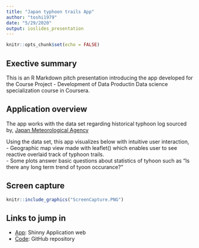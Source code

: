 ---
title: "Japan typhoon trails App"
author: "toshi1979"
date: "5/29/2020"
output: ioslides_presentation
---

```{r setup, include=FALSE}
knitr::opts_chunk$set(echo = FALSE)
```

## Exective summary

This is an R Markdown pitch presentation introducing the app developed for 
the Course Project - Development of Data Productin Data science specialization course in Coursera.  


## Application overview

The app works with the data set regarding historical typhoon log sourced by, 
[Japan Meteorological Agency](https://www.data.jma.go.jp/fcd/yoho/typhoon/position_table/index.htm)  

Using the data set, this app visualizes below with intuitive user interaction,  
- Geographic map view made with leaflet() which enables user to see reactive overlaid track of typhoon trails.  
- Some plots answer basic questions about statistics of tyhoon such as "Is there any long term trend of tyoon occurance?"   

## Screen capture
```{r pressure, echo=TRUE, fig.cap="", out.width = '100%'}
knitr::include_graphics("ScreenCapture.PNG")
```

## Links to jump in
- [App](https://toshi1979.shinyapps.io/typhoon/): Shinny Application web
- [Code](https://github.com/toshi1979/DevDataProduct): GitHub repository

